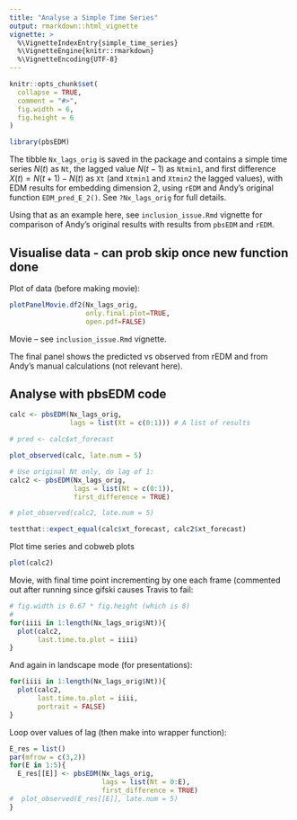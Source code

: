 ```yaml
---
title: "Analyse a Simple Time Series"
output: rmarkdown::html_vignette
vignette: >
  %\VignetteIndexEntry{simple_time_series}
  %\VignetteEngine{knitr::rmarkdown}
  %\VignetteEncoding{UTF-8}
---
```


```r
knitr::opts_chunk$set(
  collapse = TRUE,
  comment = "#>",
  fig.width = 6,
  fig.height = 6
)
```

```r
library(pbsEDM)
```

The tibble `Nx_lags_orig` is saved in the package and contains a simple time
series $N(t)$ as `Nt`, the lagged value $N(t-1)$ as `Ntmin1`, and first difference
$X(t) = N(t+1) - N(t)$ as `Xt` (and `Xtmin1` and `Xtmin2` the lagged values),
with EDM results for embedding dimension 2, using `rEDM` and Andy's original
function `EDM_pred_E_2()`. See `?Nx_lags_orig` for full details.

Using that as an example here, see `inclusion_issue.Rmd` vignette for comparison
of Andy's original results with results from `pbsEDM` and `rEDM`.

## Visualise data - can prob skip once new function done

Plot of data (before making movie):
```r
plotPanelMovie.df2(Nx_lags_orig,
                   only.final.plot=TRUE,
                   open.pdf=FALSE)
```

Movie -- see `inclusion_issue.Rmd` vignette.

The final panel shows the predicted vs observed from rEDM and from Andy's manual
calculations (not relevant here).

## Analyse with pbsEDM code

```r
calc <- pbsEDM(Nx_lags_orig,
               lags = list(Xt = c(0:1))) # A list of results

# pred <- calc$xt_forecast

plot_observed(calc, late.num = 5)
```

```r
# Use original Nt only, do lag of 1:
calc2 <- pbsEDM(Nx_lags_orig,
                lags = list(Nt = c(0:1)),
                first_difference = TRUE)

# plot_observed(calc2, late.num = 5)

testthat::expect_equal(calc$xt_forecast, calc2$xt_forecast)
```

Plot time series and cobweb plots

```r
plot(calc2)
```

Movie, with final time point incrementing by one each frame (commented out after
running since gifski causes Travis to fail:

<!-- [Longer explanation from sizeSpectra]: Here is the code to build the movie, but it is commented out since it causes Travis
to fail -- Travis is the continuous integration service that automatically
checks the packages builds every time a change is committed to GitHub, giving the
little green symbol `passing` icon on the main page. The trick to showing the
movie is to run the code uncommented (you need to install the `gifski` package), right-click on the animation in the
html viewer and save it. I've done that and so am leaving this code commented,
and will just refer to the saved animation file.



```r
-->

```r
# fig.width is 0.67 * fig.height (which is 8)
#
for(iiii in 1:length(Nx_lags_orig$Nt)){
  plot(calc2,
       last.time.to.plot = iiii)
}
```

And again in landscape mode (for presentations):
```r
for(iiii in 1:length(Nx_lags_orig$Nt)){
  plot(calc2,
       last.time.to.plot = iiii,
       portrait = FALSE)
}
```


<!-- The resulting animation is

![IBTS_movie.gif](IBTS_movie.gif). -->




Loop over values of lag (then make into wrapper function):
```r
E_res = list()
par(mfrow = c(3,2))
for(E in 1:5){
  E_res[[E]] <- pbsEDM(Nx_lags_orig,
                       lags = list(Nt = 0:E),
                       first_difference = TRUE)
#  plot_observed(E_res[[E]], late.num = 5)
}
```
